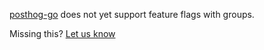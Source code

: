 [posthog-go](https://posthog.com/docs/integrate/server/go) does not yet support feature flags with groups.

Missing this? [Let us know](https://github.com/PostHog/posthog/issues)

